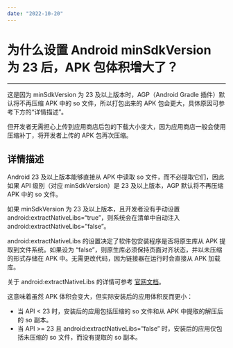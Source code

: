 ```yaml
---
date: "2022-10-20"
---
```


# 为什么设置 Android minSdkVersion 为 23 后，APK 包体积增大了？
---

这是因为 minSdkVersion 为 23 及以上版本时，AGP（Android Gradle 插件）默认将不再压缩 APK 中的 so 文件，所以打包出来的 APK 包会更大，具体原因可参考下方的“详情描述”。

但开发者无需担心上传到应用商店后包的下载大小变大，因为应用商店一般会使用压缩补丁，将开发者上传的 APK 包再次压缩。

## 详情描述

Android 23 及以上版本能够直接从 APK 中读取 so 文件，而不必提取它们，因此如果 API 级别（对应 minSdkVersion）是 23 及以上版本，AGP 默认将不再压缩 APK 中的 so 文件。

<Note title="说明">


如果 minSdkVersion 为 23 及以上版本，且开发者没有手动设置 android:extractNativeLibs=“true”，则系统会在清单中自动注入 android:extractNativeLibs=”false”。

android:extractNativeLibs 的设置决定了软件包安装程序是否将原生库从 APK 提取到文件系统。如果设为 “false”，则原生库必须保持页面对齐状态，并以未压缩的形式存储在 APK 中。无需更改代码，因为链接器在运行时会直接从 APK 加载库。

关于 android:extractNativeLibs 的详情可参考 [官网文档](https://developer.android.com/guide/topics/manifest/application-element.html#extractNativeLibs)。


</Note>



这意味着虽然 APK 体积会变大，但实际安装后的应用体积反而更小：

- 当 API < 23 时，安装后的应用包括压缩的 so 文件和从 APK 中提取的解压后的 so 副本。
- 当 API >= 23 且 android:extractNativeLibs=”false” 时，安装后的应用仅包括未压缩的 so 文件，而没有提取的 so 副本。



